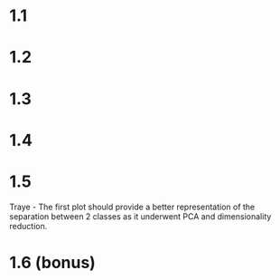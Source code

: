 # 1.1

# 1.2

# 1.3

# 1.4

# 1.5 
Traye - The first plot should provide a better representation of the separation between 2 classes as it underwent PCA and dimensionality reduction.

# 1.6 (bonus)


